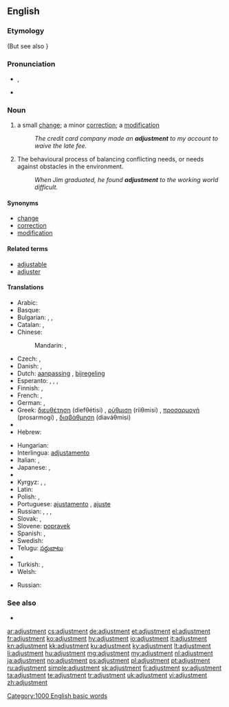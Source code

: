 ==English==

===Etymology===
{{suffix|adjust|ment}} (But see also {{etyl|fr|-}} {{term|ajustement|lang=fr}}}

===Pronunciation===
* {{IPA|/əˈdʒʌst.mənt/}}, {{X-SAMPA|/@"dZVst.m@nt/}}
* {{audio|en-us-adjustment.ogg|Audio (US)}}

===Noun===
{{en-noun}}

# a small [[change]]; a minor [[correction]]; a [[modification]]
#: ''The credit card company made an '''adjustment''' to my account to waive the late fee.''
# The behavioural process of balancing conflicting needs, or needs against obstacles in the environment.
#: ''When Jim graduated, he found '''adjustment''' to the working world difficult.''
{{rfdef|numerous missing senses|lang=en}}

====Synonyms====
{{checksyns}}
* [[change]]
* [[correction]]
* [[modification]]

====Related terms====
* [[adjustable]]
* [[adjuster]]

====Translations====
{{trans-top|small change}}
* Arabic: {{t-|ar|ضبط|m|tr=ḍabṭ|sc=Arab}}
* Basque: {{t-|eu|egokitze}}
* Bulgarian: {{t+|bg|нагласяване|n}}, {{t+|bg|приспособяване|n}}, {{t+|bg|настройка|f}}
* Catalan: {{t-|ca|ajust|m}}, {{t-|ca|ajustment|m}}
* Chinese:
*: Mandarin: {{t|cmn|調整|sc=Hani}}, {{t|cmn|调整|tr=tiáozhěng|sc=Hani}}
* Czech: {{t-|cs|přizpůsobení}}, {{t-|cs|úprava}}
* Danish: {{t-|da|justering|c}}, {{t-|da|tilpasning|c}}
* Dutch: [[aanpassing]] {{f}}, [[bijregeling]] {{f}}
* Esperanto: {{t-|eo|adapto}}, {{t-|eo|akomodo}}, {{t-|eo|alĝustigo}}, {{t-|eo|ĝustigo}}
* Finnish: {{t+|fi|säätö}}, {{t-|fi|hienosäätö}}
* French: {{t+|fr|ajustement|m}}, {{t-|fr|arèglement|m}}
* German: {{t+|de|Anpassung|f}}, {{t-|de|Regulierung|f}}
* Greek: [[διευθέτηση]] (diefθétisi) {{f}}, [[ρύθμιση]] (ríiθmisi) {{f}}, [[προσαρμογή]] (prosarmogí) {{f}}, [[διαβάθμηση]] (diaváθmisi) {{f}}
* {{trreq|gn}}
* Hebrew: {{t+|he|כוון|m|alt=כִּוּוּן}}
{{trans-mid}}
* Hungarian: {{t+|hu|beállítás}}
* Interlingua: [[adjustamento]]
* Italian: {{t+|it|adattamento|m}}, {{t+|it|inserimento|m}}
* Japanese: {{t-|ja|調整|tr=ちょうせい, chōsei|sc=Jpan}}, {{t+|ja|調節|tr=ちょうせつ, chōsetsu|sc=Jpan}}
* {{trreq|ko}}
* Kyrgyz: {{t+|ky|жөнгө салуу}}, {{t+|ky|ыңгайлаштыруу}}, {{t-|ky|ылайыктоо}}
* Latin: {{t-|la|accommodatio|f|alt=accommodātiō}}
* Polish: {{t+|pl|ustawienie|n}}, {{t-|pl|regulacja|f}}
* Portuguese: [[ajustamento]] {{m}}, [[ajuste]] {{m}}
* Russian: {{t+|ru|приспосабливание|tr=prisposáblivanije|sc=Cyrl}}, {{t+|ru|регулировка|f|tr=reguliróvka|sc=Cyrl}}, {{t+|ru|настройка|f|tr=nastrójka|sc=Cyrl}}, {{t+|ru|юстировка|f|tr=justiróvka}}
* Slovak: {{t-|sk|prispôsobenie|n}}, {{t-|sk|úprava|f}}
* Slovene: [[popravek]] {{m}}
* Spanish: {{t-|es|ajuste|m}}, {{t+|es|modificación|f}}
* Swedish: {{t+|sv|justering|c}}
* Telugu: [[సర్దుబాటు]]
* {{trreq|tpn}}
* Turkish: {{t+|tr|ayarlama}}, {{t+|tr|ayar}}
* Welsh: {{t-|cy|cyweiriad|m}}
{{trans-bottom}}

{{trans-top|(psychology) The behavioural process of balancing conflicting needs, or needs against obstacles in the environment}}
* Russian: {{t+|ru|адаптация|f|tr=adaptácija}}
{{trans-mid}}
{{trans-bottom}}

===See also===
* {{pedia}}

[[Category:1000 English basic words]]

[[ar:adjustment]]
[[cs:adjustment]]
[[de:adjustment]]
[[et:adjustment]]
[[el:adjustment]]
[[fr:adjustment]]
[[ko:adjustment]]
[[hy:adjustment]]
[[io:adjustment]]
[[it:adjustment]]
[[kn:adjustment]]
[[kk:adjustment]]
[[ku:adjustment]]
[[ky:adjustment]]
[[lt:adjustment]]
[[li:adjustment]]
[[hu:adjustment]]
[[mg:adjustment]]
[[my:adjustment]]
[[nl:adjustment]]
[[ja:adjustment]]
[[no:adjustment]]
[[ps:adjustment]]
[[pl:adjustment]]
[[pt:adjustment]]
[[ru:adjustment]]
[[simple:adjustment]]
[[sk:adjustment]]
[[fi:adjustment]]
[[sv:adjustment]]
[[ta:adjustment]]
[[te:adjustment]]
[[tr:adjustment]]
[[uk:adjustment]]
[[vi:adjustment]]
[[zh:adjustment]]